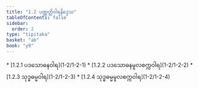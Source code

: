 ```yaml
---
title: "1.2 ပဏ္ဏတ္တိဝါရနိဒ္ဒေသ"
tableOfContents: false
sidebar:
  order: 2
type: "tipitaka"
basket: "ab"
book: "y9"
---
```



<DynamicBreadcrumb />



<TableOfContents book="y9" section="1.2">
* [1.2.1 ပဒသောဓနဝါရ](1-2/1-2-1)
* [1.2.2 ပဒသောဓနမူလစက္ကဝါရ](1-2/1-2-2)
* [1.2.3 သုဒ္ဓဓမ္မဝါရ](1-2/1-2-3)
* [1.2.4 သုဒ္ဓဓမ္မမူလစက္ကဝါရ](1-2/1-2-4)
</TableOfContents>